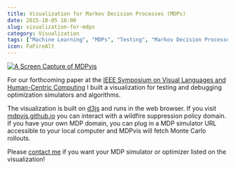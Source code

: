 ```yaml
---
title: Visualization for Markov Decision Processes (MDPs)
date: 2015-10-05 16:00
slug: visualization-for-mdps
category: Visualization
tags: ["Machine Learning", "MDPs", "Testing", "Markov Decision Processes"]
icon: FaFireAlt
---
```


<a href="http://mdpvis.github.io/">
  <img alt="A Screen Capture of MDPvis" src="/static/images/blog/content/MDPvis.png" title="MDPvis screen capture" class="img-responsive" />
</a>

For our forthcoming paper at the [IEEE Symposium on Visual Languages and Human-Centric Computing](https://sites.google.com/site/vlhcc2015/program) I built a visualization for testing and debugging optimization simulators and algorithms.

The visualization is built on [d3js](http://d3js.org/) and runs in the web browser. If you visit [mdpvis.github.io](http://mdpvis.github.io/) you can interact with a wildfire suppression policy domain. If you have your own MDP domain, you can plug in a MDP simulator URL accessible to your local computer and MDPvis will fetch Monte Carlo rollouts.

Please [contact me](/pages/about.html) if you want your MDP simulator or optimizer listed on the visualization!
